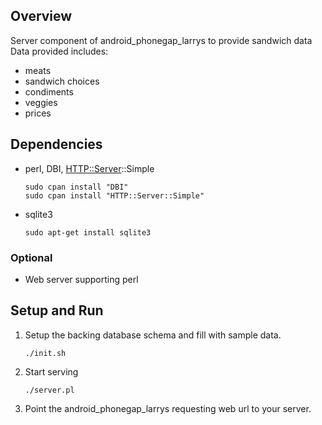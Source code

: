 == Overview ==
Server component of android_phonegap_larrys to provide sandwich data   
Data provided includes:   
* meats 
* sandwich choices        
* condiments     
* veggies
* prices
== Dependencies ==

<ul>
<li>perl, DBI, HTTP::Server::Simple <br />
<pre>sudo cpan install "DBI"
sudo cpan install "HTTP::Server::Simple"
</pre>
</li>
<li>sqlite3 <br />
<pre>sudo apt-get install sqlite3</pre>
</li>
</ul>

=== Optional ===

* Web server supporting perl

== Setup and Run ==    
<ol>
<li>Setup the backing database schema and fill with sample data.<br />
<pre>./init.sh</pre>
</li>
<li>Start serving<br />
<pre>./server.pl</pre>
</li>
<li>Point the android_phonegap_larrys requesting web url to your server.</li>
</ol>
